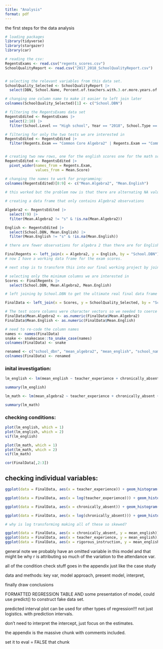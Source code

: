 ```yaml
---
title: "Analysis"
format: pdf
---
```


the first steps for the data analysis
```r
# loading packages
library(tidyverse)
library(stargazer)
library(car)
```


```r
# reading the csv:
RegentsExams <- read.csv("regents_scores.csv")
SchoolQualityReport <- read.csv("2017_2018_SchoolQualityReport.csv")


# selecting the relevant variables from this data set.
SchoolQuality_Selected <- SchoolQualityReport |> 
  select(DBN, School.Name, Percent.of.teachers.with.3.or.more.years.of.experience, Percent.of.Students.Chronically.Absent, Rigorous.Instruction...Percent.Positive, Supportive.Environment.Rating)

# changing one column name to make it easier to left join later
colnames(SchoolQuality_Selected)[1] <- c("School.DBN")

# filtering the RegentsExams data set 
RegentsEdited <- RegentsExams |> 
  select(2:10) |>
  filter(School.Level == "High school", Year == "2018", School.Type == "General Academic")

# filtering for only the two tests we are interested in
RegentsEdited <- RegentsEdited |> 
  filter(Regents.Exam == "Common Core Algebra2" | Regents.Exam == "Common Core English")


# creating two new rows, one for the english scores one for the math scores
RegentsEdited <- RegentsEdited |> 
  pivot_wider(names_from = Regents.Exam,
              values_from = Mean.Score)

# changing the names to work for programming: 
colnames(RegentsEdited)[8:9] <- c("Mean.Algebra2", "Mean.English")
  
# this worked but the problem now is that there are alternating NA values for the two columns on test scores because some of those became the math scores. so we need to remove the NA values in math and English while keeping the schools. BASICALLY instead of there being one school twice (two rows) we need there to be one row for each school.

# creating a data frame that only contains Algebra2 observations

Algebra2 <- RegentsEdited |> 
  select(!9) |>
  filter(Mean.Algebra2 != "s" & !is.na(Mean.Algebra2))

English <- RegentsEdited |> 
  select(School.DBN, Mean.English) |>
  filter(Mean.English != "s" & !is.na(Mean.English))

# there are fewer observations for algebra 2 than there are for English, so I want to left join on algebra 2 to keep all of those observations

FinalRegents <- left_join(x = Algebra2, y = English, by = "School.DBN")
# now I have a working data frame for the exam scores. 

# next step is to transform this into our final working project by joining this data frame with the first data frame

# selecting only the minimum columns we are interested in
Scores <- FinalRegents |> 
  select(School.DBN, Mean.Algebra2, Mean.English)

# left joining by School.DBN to get the ultimate real final data frame we want to work with: 

FinalData <- left_join(x = Scores, y = SchoolQuality_Selected, by = "School.DBN")

# The test score columns were character vectors so we needed to coerce them to numeric vectors.
FinalData$Mean.Algebra2 <- as.numeric(FinalData$Mean.Algebra2)
FinalData$Mean.English <- as.numeric(FinalData$Mean.English)

# need to re-code the column names 
names <- names(FinalData)
snake <- snakecase::to_snake_case(names)
colnames(FinalData) <- snake

renamed <- c("school_dbn", "mean_algebra2", "mean_english", "school_name", "teacher_experience", "chronically_absent", "rigorous_instruction", "supportive_environment")
colnames(FinalData) <- renamed
```


### inital investigation: 
```r
lm_english <- lm(mean_english ~ teacher_experience + chronically_absent + rigorous_instruction + supportive_environment, data = FinalData)

summary(lm_english)
```

```r
lm_math <- lm(mean_algebra2 ~ teacher_experience + chronically_absent + rigorous_instruction + supportive_environment, data = FinalData)

summary(lm_math)
```

### checking conditions: 
```r
plot(lm_english, which = 1)
plot(lm_english, which = 2)
vif(lm_english)
```

```r
plot(lm_math, which = 1)
plot(lm_math, which = 2)
vif(lm_math)

cor(FinalData[,2:3])
```

## checking individual variables: 
```r
ggplot(data = FinalData, aes(x = teacher_experience)) + geom_histogram() +ggtitle("teacher experience")

ggplot(data = FinalData, aes(x = log(teacher_experience))) + geom_histogram() +ggtitle("teacher experience logged")

ggplot(data = FinalData, aes(x = chronically_absent)) + geom_histogram() +ggtitle("chronically absent")

ggplot(data = FinalData, aes(x = log(chronically_absent))) + geom_histogram() +ggtitle("chronically absent logged")

# why is log transforming making all of these so skewed? 

ggplot(data = FinalData, aes(x = chronically_absent, y = mean_english)) + geom_point() + geom_smooth()
ggplot(data = FinalData, aes(x = teacher_experience, y = mean_english)) + geom_point() + geom_smooth()
ggplot(data = FinalData, aes(x = rigorous_instruction, y = mean_english)) + geom_point() + geom_smooth()
```
general note we probably have an omitted variable in this model and that might be why r is attributing so much of the variation to the attendance var. 

all of the condition check stuff goes in the appendix just like the case study 

data and methods: 
key var, model approach, present model, interpret,

finally draw conclusions 


FORMATTED REGRESSION TABLE AND some presentation of model, could use predict() to construct fake data set. 

predicted interval plot can be used for other types of regression!!! not just logistics. with prediction intervals. 

don't need to interpret the intercept, just focus on the estimates. 

the appendix is the massive chunk with comments included. 

set it to eval = FALSE that chunk

